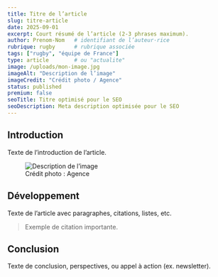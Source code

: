 ```yaml
---
title: Titre de l’article
slug: titre-article
date: 2025-09-01
excerpt: Court résumé de l’article (2-3 phrases maximum).
author: Prenom-Nom   # identifiant de l’auteur·rice
rubrique: rugby      # rubrique associée
tags: ["rugby", "équipe de France"]
type: article        # ou "actualite"
image: /uploads/mon-image.jpg
imageAlt: "Description de l’image"
imageCredit: "Crédit photo / Agence"
status: published
premium: false
seoTitle: Titre optimisé pour le SEO
seoDescription: Meta description optimisée pour le SEO
---
```


<!-- Début du contenu -->

## Introduction

Texte de l’introduction de l’article.

<!-- Ajouter une image dans le corps -->
<figure>
  <img src="/uploads/mon-image.jpg" alt="Description de l’image" />
  <figcaption>Crédit photo : Agence</figcaption>
</figure>

## Développement

Texte de l’article avec paragraphes, citations, listes, etc.  

> Exemple de citation importante.

## Conclusion

Texte de conclusion, perspectives, ou appel à action (ex. newsletter).